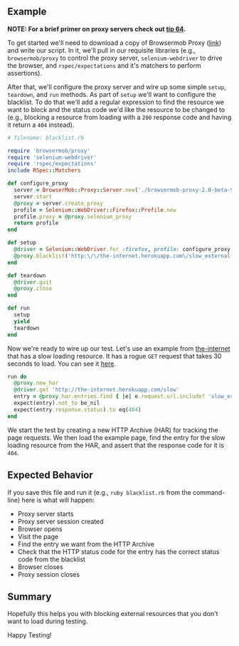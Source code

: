 ## Example

__NOTE: For a brief primer on proxy servers check out [tip 64](/tips/64-limit-bandwidth).__

To get started we'll need to download a copy of Browsermob Proxy ([link](http://bmp.lightbody.net/)) and write our script. In it, we'll pull in our requisite libraries (e.g., `browsermob/proxy` to control the proxy server, `selenium-webdriver` to drive the browser, and `rspec/expectations` and it's matchers to perform assertions).

After that, we'll configure the proxy server and wire up some simple `setup`, `teardown`, and `run` methods. As part of `setup` we'll want to configure the blacklist. To do that we'll add a regular expression to find the resource we want to block and the status code we'd like the resource to be changed to (e.g., blocking a resource from loading with a `200` response code and having it return a `404` instead).

```ruby
# filename: blacklist.rb

require 'browsermob/proxy'
require 'selenium-webdriver'
require 'rspec/expectations'
include RSpec::Matchers

def configure_proxy
  server = BrowserMob::Proxy::Server.new('./browsermob-proxy-2.0-beta-9/bin/browsermob-proxy')
  server.start
  @proxy = server.create_proxy
  profile = Selenium::WebDriver::Firefox::Profile.new
  profile.proxy = @proxy.selenium_proxy
  return profile
end

def setup
  @driver = Selenium::WebDriver.for :firefox, profile: configure_proxy
  @proxy.blacklist('http:\/\/the-internet.herokuapp.com\/slow_external', 404)
end

def teardown
  @driver.quit
  @proxy.close
end

def run
  setup
  yield
  teardown
end
```

Now we're ready to wire up our test. Let's use an example from [the-internet](https://github.com/saucelabs/the-internet) that has a slow loading resource. It has a rogue `GET` request that takes 30 seconds to load. You can see it [here](http://the-internet.herokuapp.com/slow).

```ruby
run do
  @proxy.new_har
  @driver.get 'http://the-internet.herokuapp.com/slow'
  entry = @proxy.har.entries.find { |e| e.request.url.include? 'slow_external' }
  expect(entry).not_to be_nil
  expect(entry.response.status).to eq(404)
end
```

We start the test by creating a new HTTP Archive (HAR) for tracking the page requests. We then load the example page, find the entry for the slow loading resource from the HAR, and assert that the response code for it is `404`.

## Expected Behavior

If you save this file and run it (e.g., `ruby blacklist.rb` from the command-line) here is what will happen:

+ Proxy server starts
+ Proxy server session created
+ Browser opens
+ Visit the page
+ Find the entry we want from the HTTP Archive
+ Check that the HTTP status code for the entry has the correct status code from the blacklist
+ Browser closes
+ Proxy session closes

## Summary

Hopefully this helps you with blocking external resources that you don't want to load during testing.

Happy Testing!

